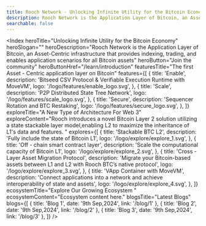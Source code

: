 ```yaml
---
title: Rooch Network - Unlocking Infinite Utility for the Bitcoin Economy
description: Rooch Network is the Application Layer of Bitcoin, an Asset-Centric infrastructure that provides indexing, trading, and enables application scenarios for all Bitcoin assets
searchable: false
---
```



<Index
  heroTitle="Unlocking Infinite Utility for the Bitcoin Economy"
  heroSlogan=""
  heroDescription="Rooch Network is the Application Layer of Bitcoin, an Asset-Centric infrastructure that provides indexing, trading, and enables application scenarios for all Bitcoin assets"
  heroButton="Join the community"
  heroButtonHref="/learn/introduction"
  featuresTitle="The first Asset -
Centric application layer on Bitcoin"
  features={[
    {
      title: 'Enable',
      description: 'Bitseed CSV Protocol & Verifiable Execution Runtime with MoveVM',
      logo: '/logo/features/enable_logo.svg',
    },
    {
      title: 'Scale',
      description: 'P2P Distributed State Tree Network',
      logo: '/logo/features/scale_logo.svg',
    },
    {
      title: 'Secure',
      description: 'Sequencer Rotation and BTC Restaking',
      logo: '/logo/features/secure_logo.svg',
    },
  ]}
  exploreTitle="A New Type of Architecture For Web 3"
  exploreContent="Rooch introduces a novel Bitcoin Layer 2 solution utilizing a state stackable layer model,enabling L2 to maximize the inheritance of L1's data and features. "
  explores={[
    {
      title: 'Stackable BTC L2',
      description: 'Fully include the state of Bitcoin L1',
      logo: '/logo/explore/explore_1.svg',
    },
    {
      title: 'Off - chain smart contract layer',
      description: 'Scale the computational capacity of Bitcoin L1',
      logo: '/logo/explore/explore_2.svg',
    },
    {
      title: 'Cross - Layer Asset Migration Protocol',
      description:
        'Migrate your Bitcoin-based assets between L1 and L2 with Rooch BTC’s native protocol',
      logo: '/logo/explore/explore_3.svg',
    },
    {
      title: 'VApp Container with MoveVM',
      description:
        'Connect applications into a network and achieve interoperability of state and assets',
      logo: '/logo/explore/explore_4.svg',
    },
  ]}
  ecosystemTitle="Explore Our Growing Ecosystem "
  ecosystemContent="Ecosystem content here."
  blogsTitle="Latest Blogs"
  blogs={[
    { title: 'Blog 1', date: '9th  Sep,2024', link: '/blog/1' },
    { title: 'Blog 2', date: '9th  Sep,2024', link: '/blog/2' },
    { title: 'Blog 3', date: '9th  Sep,2024', link: '/blog/3' },
  ]}
/>
